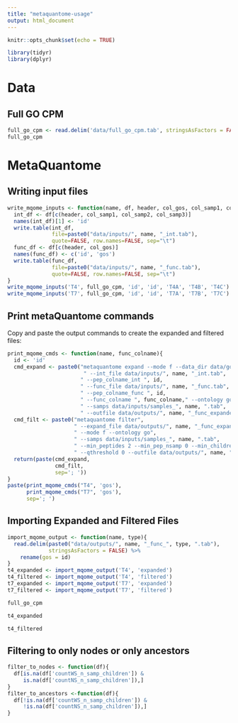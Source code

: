 ```yaml
---
title: "metaquantome-usage"
output: html_document
---
```


```r
knitr::opts_chunk$set(echo = TRUE)
```

```r
library(tidyr)
library(dplyr)
```


# Data

## Full GO CPM

```r
full_go_cpm <- read.delim('data/full_go_cpm.tab', stringsAsFactors = FALSE)
full_go_cpm
```

# MetaQuantome

## Writing input files

```r
write_mqome_inputs <- function(name, df, header, col_gos, col_samp1, col_samp2, col_samp3) {
  int_df <- df[c(header, col_samp1, col_samp2, col_samp3)] 
  names(int_df)[1] <- 'id'
  write.table(int_df,
              file=paste0("data/inputs/", name, "_int.tab"),
              quote=FALSE, row.names=FALSE, sep="\t")
  func_df <- df[c(header, col_gos)]
  names(func_df) <- c('id', 'gos')
  write.table(func_df,
              file=paste0("data/inputs/", name, "_func.tab"),
              quote=FALSE, row.names=FALSE, sep="\t")
}
write_mqome_inputs('T4', full_go_cpm, 'id', 'id', 'T4A', 'T4B', 'T4C')
write_mqome_inputs('T7', full_go_cpm, 'id', 'id', 'T7A', 'T7B', 'T7C')
```

## Print metaQuantome commands

Copy and paste the output commands to create the expanded and filtered files:

```r
print_mqome_cmds <- function(name, func_colname){
  id <- 'id'
  cmd_expand <- paste0("metaquantome expand --mode f --data_dir data/go_db/",
                        " --int_file data/inputs/", name, "_int.tab",
                       " --pep_colname_int ", id,
                       " --func_file data/inputs/", name, "_func.tab",
                       " --pep_colname_func ", id,
                       " --func_colname ", func_colname," --ontology go",
                       " --samps data/inputs/samples_", name, ".tab",
                       " --outfile data/outputs/", name, "_func_expanded.tab")
  cmd_filt <- paste0("metaquantome filter",
                     " --expand_file data/outputs/", name, "_func_expanded.tab",
                     " --mode f --ontology go",
                     " --samps data/inputs/samples_", name, ".tab",
                     " --min_peptides 2 --min_pep_nsamp 0 --min_children_non_leaf 2 --min_child_nsamp 1",
                     " --qthreshold 0 --outfile data/outputs/", name, "_func_filtered.tab")
  return(paste(cmd_expand, 
               cmd_filt,
               sep='; '))
}
paste(print_mqome_cmds("T4", 'gos'),
      print_mqome_cmds("T7", 'gos'),
      sep='; ')
```

## Importing Expanded and Filtered Files

```r
import_mqome_output <- function(name, type){
  read.delim(paste0("data/outputs/", name, "_func_", type, ".tab"),
             stringsAsFactors = FALSE) %>%
    rename(gos = id)
}
t4_expanded <- import_mqome_output('T4', 'expanded')
t4_filtered <- import_mqome_output('T4', 'filtered')
t7_expanded <- import_mqome_output('T7', 'expanded')
t7_filtered <- import_mqome_output('T7', 'filtered')
```

```r
full_go_cpm
```

```r
t4_expanded
```
```r
t4_filtered
```


## Filtering to only nodes or only ancestors

```r
filter_to_nodes <- function(df){
  df[is.na(df['countWS_n_samp_children']) &
     is.na(df['countNS_n_samp_children']),]
}
filter_to_ancestors <-function(df){
  df[!is.na(df['countWS_n_samp_children']) &
     !is.na(df['countNS_n_samp_children']),]
}

```

